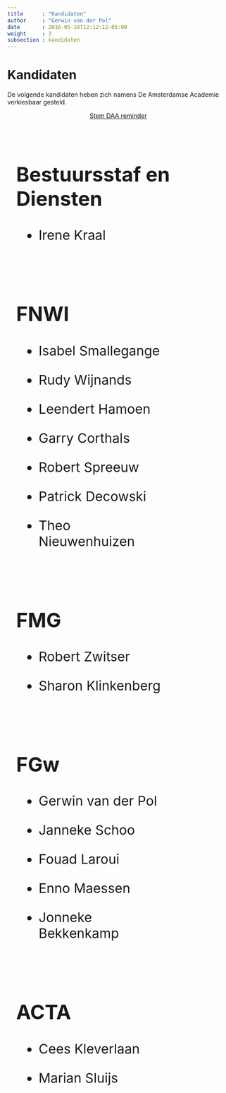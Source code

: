 ```yaml
---
title      : "Kandidaten"
author     : "Gerwin van der Pol"
date       : 2016-05-10T12:12:12-05:00
weight     : 3
subsection : kandidaten
---
```


# Kandidaten

De volgende kandidaten heben zich namens De Amsterdamse Academie verkiesbaar gesteld.

<!-- Button stem reminder -->

<div style="width:100%; text-align: center">
<a style="margin:10px;" href="Stemmen_op_DAA.ics" class="btn btn-primary"><i class="icon-calendar"></i> Stem DAA reminder</a> 
</div>

<style>
.grid-container {
  display: flex;
  flex-wrap: wrap;
}
.grid-item {
  width: 350px;
  margin: 20px;
  font-size: 30px;
  text-align: left;
}

</style>

<div class="grid-container">
  <div class="grid-item">
  
## Bestuursstaf en Diensten

*  Irene Kraal
  
  </div>
  <div class="grid-item">
  
## FNWI

* Isabel Smallegange
* Rudy Wijnands
* Leendert Hamoen
* Garry Corthals
* Robert Spreeuw
* Patrick Decowski
* Theo Nieuwenhuizen
  
  </div>
  <div class="grid-item">
  
## FMG 

* Robert Zwitser
* Sharon Klinkenberg

  </div>  
  <div class="grid-item">
  
## FGw

* Gerwin van der Pol
* Janneke Schoo
* Fouad Laroui
* Enno Maessen
* Jonneke Bekkenkamp
  
    </div>
  <div class="grid-item">
  
## ACTA

* Cees Kleverlaan
* Marian Sluijs
  
  </div>
</div>











